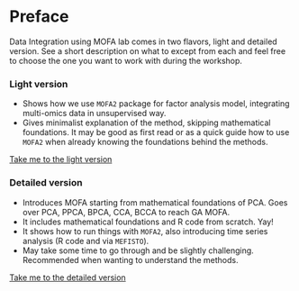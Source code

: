 # Preface {.unnumbered}

Data Integration using MOFA lab comes in two flavors, light and detailed version. See a short description on what to except from each and feel free to choose the one you want to work with during the workshop. 

### Light version
- Shows how we use `MOFA2` package for factor analysis model, integrating multi-omics data in unsupervised way.
- Gives minimalist explanation of the method, skipping mathematical foundations. It may be good as first read or as a quick guide how to use `MOFA2` when already knowing the foundations behind the methods.

[Take me to the light version](mofa-light.html)

### Detailed version
- Introduces MOFA starting from mathematical foundations of PCA. Goes over PCA, PPCA, BPCA, CCA, BCCA to reach GA MOFA. 
- It includes mathematical foundations and R code from scratch. Yay! 
- It shows how to run things with `MOFA2`, also introducing time series analysis (R code and via `MEFISTO`).
- May take some time to go through and be slightly challenging. Recommended when wanting to understand the methods. 

[Take me to the detailed version](mofa.html)
